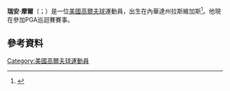 {{blpsources|time=2015-11-22T01:29:25+00:00}}
{{expand|time=2015-11-22T01:29:25+00:00}}

{{Infobox golfer
| name              = Ryan Moore
| image             =
| imagesize         = <!-- e.g. 250px (default is 200px) -->
| caption           =
| fullname          = Ryan David Moore
| nickname          =
| birth_date        = {{Birth date and age|1982|12|5}}
| birth_place       = [[华盛顿州|华盛顿州]][[塔科马_(华盛顿州)|塔科马]]
| death_date        = <!-- {{Death date and age|YYYY|MM|DD|1982|12|5}} -->
| death_place       =
| height            = {{height|ft=5|in=9}}
| weight            = {{convert|170|lb|kg st|abbr=on}}
| nationality       = {{USA}}
| residence         = [[拉斯维加斯|拉斯维加斯]]<ref name="pga">{{Cite web |title=Ryan Moore profile |url=http://www.pgatour.com/players/player.26596.html |access-date=February 5, 2013 |publisher=PGA Tour |archive-date=2017-09-13 |archive-url=https://web.archive.org/web/20170913123330/http://www.pgatour.com/players/player.26596.html |dead-url=no }}</ref>
| spouse            = Nichole Olson (m. 2011)<ref>{{Cite news |date=January 18, 2012 |title=Newlywed Moore will play a lot early |work=The Olympian |url=http://www.theolympian.com/2012/01/18/v-print/1953289/newlywed-moore-will-play-a-lot.html |url-status=dead |access-date=February 2, 2013 |archive-url=https://archive.is/20130216223754/http://www.theolympian.com/2012/01/18/v-print/1953289/newlywed-moore-will-play-a-lot.html |archive-date=February 16, 2013}}</ref>
| partner           =
| children          = Tucker
| college           = [[内华达大学拉斯维加斯分校|内华达大学拉斯维加斯分校]]
| yearpro           = 2005
| retired           = <!-- Year retired -->
| tour              = [[PGA巡回赛|PGA巡回赛]]
| extour            = <!-- Former tours which a member of -->
| prowins           = 5
| pgawins           = 5
| eurowins          = <!-- Number of European Tour wins -->
| japwins           = <!-- Number of Japan Golf Tour wins -->
| asiawins          = 2
| sunwins           = <!-- Number of Sunshine Tour wins -->
| auswins           = <!-- Number of PGA Tour of Australasia wins -->
| nwidewins         = <!-- Number of Nationwide Tour wins -->
| chalwins          = <!-- Number of Challenge Tour wins -->
| champwins         = <!-- Number of Champions Tour wins -->
| seneurowins       = <!-- Number of European Seniors Tour wins -->
| otherwins         = <!-- Number of Other wins -->
| majorwins         = <!-- Number of Major Championship wins -->
| masters           = T9: [[2017_Masters_Tournament|2017]]
| usopen            = T10: [[2009_U.S._Open_(golf)|2009]]
| open              = T12: 2014, 2018
| pga               = T9: [[2006_PGA_Championship|2006]]
| wghofid           = <!-- World Golf Hall of Fame member ID -->
| wghofyear         = <!-- World Golf Hall of Fame year inducted -->
| award1            = [[Ben_Hogan_Award|Ben Hogan Award]]
| year1             = 2005
| award2            =
| year2             =
| awardssection     = <!-- location of awards page or section -->
}}

'''瑞安·摩爾'''（{{lang-en|Ryan Moore}}；{{bd|1982年|12月5日}}）是一位[[美國|美國]][[高爾夫球|高爾夫球]]運動員，出生在內華達州拉斯維加斯<ref>{{cite web |url=http://www.pgatour.com/players/player.26596.html |title=Ryan Moore profile |publisher=PGA Tour |accessdate=February 5, 2013 |archive-date=2017-09-13 |archive-url=https://web.archive.org/web/20170913123330/http://www.pgatour.com/players/player.26596.html |dead-url=no }}</ref>。他現在參加PGA巡迴賽賽事。
==參考資料==
{{Reflist}}
[[Category:美國高爾夫球運動員|Category:美國高爾夫球運動員]]